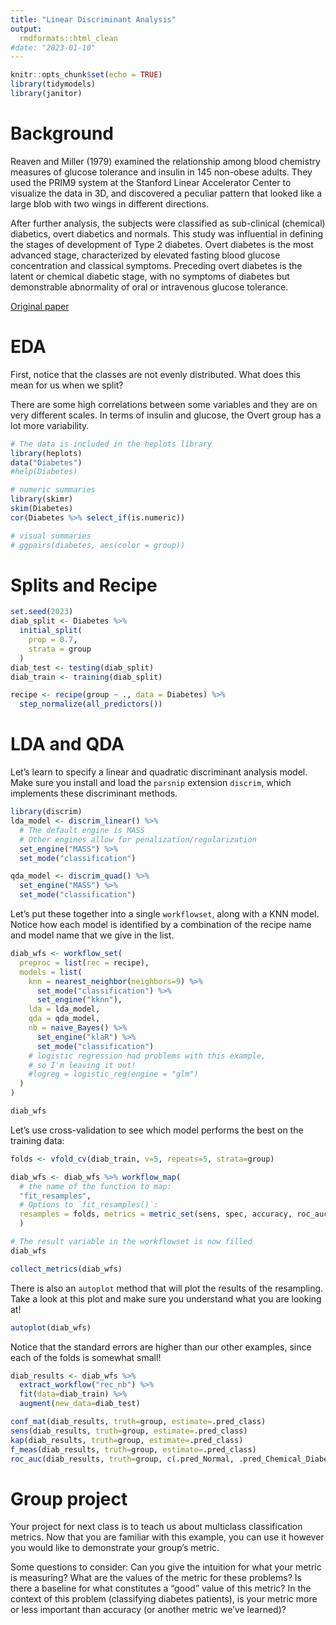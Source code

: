 ```yaml
---
title: "Linear Discriminant Analysis"
output:
  rmdformats::html_clean
#date: "2023-01-10"
---
```


```r
knitr::opts_chunk$set(echo = TRUE)
library(tidymodels)
library(janitor)
```

# Background

Reaven and Miller (1979) examined the relationship among blood chemistry measures of glucose tolerance and insulin in 145 non-obese adults. They used the PRIM9 system at the Stanford Linear Accelerator Center to visualize the data in 3D, and discovered a peculiar pattern that looked like a large blob with two wings in different directions.

After further analysis, the subjects were classified as sub-clinical (chemical) diabetics, overt diabetics and normals. This study was influential in defining the stages of development of Type 2 diabetes. Overt diabetes is the most advanced stage, characterized by elevated fasting blood glucose concentration and classical symptoms. Preceding overt diabetes is the latent or chemical diabetic stage, with no symptoms of diabetes but demonstrable abnormality of oral or intravenous glucose tolerance.

[Original paper](https://link.springer.com/content/pdf/10.1007/BF00423145.pdf)

# EDA

First, notice that the classes are not evenly distributed. What does this mean for us when we split?

There are some high correlations between some variables and they are on very different scales. In terms of insulin and glucose, the Overt group has a lot more variability.

```r
# The data is included in the heplots library
library(heplots)
data("Diabetes")
#help(Diabetes)

# numeric summaries
library(skimr)
skim(Diabetes)
cor(Diabetes %>% select_if(is.numeric))

# visual summaries
# ggpairs(diabetes, aes(color = group))
```

# Splits and Recipe

```r
set.seed(2023)
diab_split <- Diabetes %>%
  initial_split(
    prop = 0.7,
    strata = group
  )
diab_test <- testing(diab_split)
diab_train <- training(diab_split)

recipe <- recipe(group ~ ., data = Diabetes) %>%
  step_normalize(all_predictors())
```

# LDA and QDA

Let's learn to specify a linear and quadratic discriminant analysis model. Make sure you install and load the `parsnip` extension `discrim`, which implements these discriminant methods.

```r
library(discrim)
lda_model <- discrim_linear() %>%
  # The default engine is MASS
  # Other engines allow for penalization/regularization
  set_engine("MASS") %>%
  set_mode("classification")

qda_model <- discrim_quad() %>%
  set_engine("MASS") %>%
  set_mode("classification")
```

Let's put these together into a single `workflowset`, along with a KNN model. Notice how each model is identified by a combination of the recipe name and model name that we give in the list.

```r
diab_wfs <- workflow_set(
  preproc = list(rec = recipe),
  models = list(
    knn = nearest_neighbor(neighbors=9) %>%
      set_mode("classification") %>%
      set_engine("kknn"),
    lda = lda_model,
    qda = qda_model,
    nb = naive_Bayes() %>%
      set_engine("klaR") %>%
      set_mode("classification")
    # logistic regression had problems with this example,
    # so I'm leaving it out!
    #logreg = logistic_reg(engine = "glm")
  )
)

diab_wfs
```

Let's use cross-validation to see which model performs the best on the training data:

```r
folds <- vfold_cv(diab_train, v=5, repeats=5, strata=group)

diab_wfs <- diab_wfs %>% workflow_map(
  # the name of the function to map:
  "fit_resamples", 
  # Options to `fit_resamples()`: 
  resamples = folds, metrics = metric_set(sens, spec, accuracy, roc_auc, f_meas)
  )

# The result variable in the workflowset is now filled
diab_wfs

collect_metrics(diab_wfs)
```
There is also an  `autoplot` method that will plot the results of the resampling. Take a look at this plot and make sure you understand what you are looking at!

```r
autoplot(diab_wfs)
```


Notice that the standard errors are higher than our other examples, since each of the folds is somewhat small!

```r
diab_results <- diab_wfs %>% 
  extract_workflow("rec_nb") %>%
  fit(data=diab_train) %>%
  augment(new_data=diab_test)
```

```r
conf_mat(diab_results, truth=group, estimate=.pred_class)
sens(diab_results, truth=group, estimate=.pred_class)
kap(diab_results, truth=group, estimate=.pred_class)
f_meas(diab_results, truth=group, estimate=.pred_class)
roc_auc(diab_results, truth=group, c(.pred_Normal, .pred_Chemical_Diabetic,.pred_Overt_Diabetic))
```



# Group project

Your project for next class is to teach us about multiclass classification metrics. Now that you are familiar with this example, you can use it however you would like to demonstrate your group's metric. 

Some questions to consider: Can you give the intuition for what your metric is measuring? What are the values of the metric for these problems? Is there a baseline for what constitutes a "good" value of this metric?  In the context of this problem (classifying diabetes patients), is your metric more or less important than accuracy (or another metric we've learned)?
